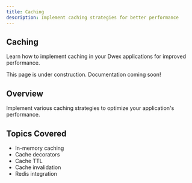 ```yaml
---
title: Caching
description: Implement caching strategies for better performance
---
```


## Caching

Learn how to implement caching in your Dwex applications for improved performance.

<Callout type="info">
This page is under construction. Documentation coming soon!
</Callout>

## Overview

Implement various caching strategies to optimize your application's performance.

## Topics Covered

- In-memory caching
- Cache decorators
- Cache TTL
- Cache invalidation
- Redis integration
